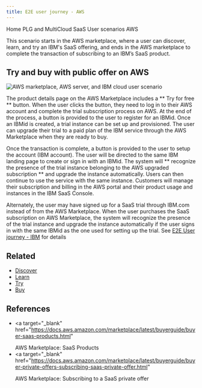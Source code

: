 ```yaml
---
title: E2E user journey - AWS
---
```



<Breadcrumb>
  <BreadcrumbItem href="https://pages.github.ibm.com/cdai-design/pal/">
    Home
  </BreadcrumbItem>
  <BreadcrumbItem href="https://pages.github.ibm.com/cdai-design/pal/plg-and-multicloud-saas/overview">
    PLG and MultiCloud SaaS
  </BreadcrumbItem>
  <BreadcrumbItem href="https://pages.github.ibm.com/cdai-design/pal/plg-and-multicloud-saas/user-scenarios">
    User scenarios
  </BreadcrumbItem>
  <BreadcrumbItem
    isCurrentPage
    href="https://pages.github.ibm.com/cdai-design/pal/plg-and-multicloud-saas/user-scenarios/transact-upgrade-aws"
  >
    AWS
  </BreadcrumbItem>
</Breadcrumb>

<PageDescription>

This scenario starts in the AWS marketplace, where a user can discover, learn, and try an IBM's SaaS offering, and ends in the AWS marketplace to complete the transaction of subscribing to an IBM’s SaaS product.

</PageDescription>

## Try and buy with public offer on AWS

<Row>
  <Column colMd={8} colLg={10}>

![AWS marketplace, AWS server, and IBM cloud user scenario](/images/E2EFlow-aws.png)

  </Column>
</Row>

The product details page on the AWS Marketplace includes a ** Try for free ** button. When the user clicks the button, they need to log in to their AWS account and complete the trial subscription process on AWS. At the end of the process, a button is provided to the user to register for an IBMid. Once an IBMid is created, a trial instance can be set up and provisioned. The user can upgrade their trial to a paid plan of the IBM service through the AWS Marketplace when they are ready to buy.

Once the transaction is complete, a button is provided to the user to setup the account (IBM account). The user will be directed to the same IBM landing page to create or sign in with an IBMid. The system will ** recognize the presence of the trial instance belonging to the AWS upgraded subscription ** and upgrade the instance automatically. Users can then continue to use the service with the same instance. Customers will manage their subscription and billing in the AWS portal and their product usage and instances in the IBM SaaS Console.

Alternately, the user may have signed up for a SaaS trial through IBM.com instead of from the AWS Marketplace. When the user purchases the SaaS subscription on AWS Marketplace, the system will recognize the presence of the trial instance and upgrade the instance automatically if the user signs in with the same IBMid as the one used for setting up the trial.
See [E2E User journey - IBM](https://pages.github.ibm.com/cdai-design/pal/plg-and-multicloud-saas/user-scenarios/transact-upgrade-ibm) for details

<CardGroup>
  <MiniCard
    title="Click through prototype"
    href="https://www.figma.com/proto/SlZ7TK2mTzNLIHZB2dGXRF/MCSP-Onboarding-Design-Guide?page-id=163%3A351403&node-id=232-360185&viewport=666%2C536%2C0.5&scaling=scale-down&starting-point-node-id=232%3A360185&show-proto-sidebar=1"
    actionIcon="launch"
  ></MiniCard>
  <MiniCard
    title="Figma design template"
    href="https://www.figma.com/file/SlZ7TK2mTzNLIHZB2dGXRF/MCSP-Discover%2C-Learn%2C-Try%2C-Buy-flows?node-id=1898%3A423455&t=0b6q9436Ua6pJgGw-1"
    actionIcon="launch"
  ></MiniCard>
</CardGroup>

## Related

- [Discover](https://pages.github.ibm.com/cdai-design/pal/plg-and-multicloud-saas/discover)
- [Learn](https://pages.github.ibm.com/cdai-design/pal/plg-and-multicloud-saas/learn)
- [Try](https://pages.github.ibm.com/cdai-design/pal/plg-and-multicloud-saas/try)
- [Buy](https://pages.github.ibm.com/cdai-design/pal/plg-and-multicloud-saas/buy)

## References

- <a
    target="_blank"
    href="https://docs.aws.amazon.com/marketplace/latest/buyerguide/buyer-saas-products.html"
  >
    AWS Marketplace: SaaS Products
  </a>
- <a
    target="_blank"
    href="https://docs.aws.amazon.com/marketplace/latest/buyerguide/buyer-private-offers-subscribing-saas-private-offer.html"
  >
    AWS Marketplace: Subscribing to a SaaS private offer
  </a>
